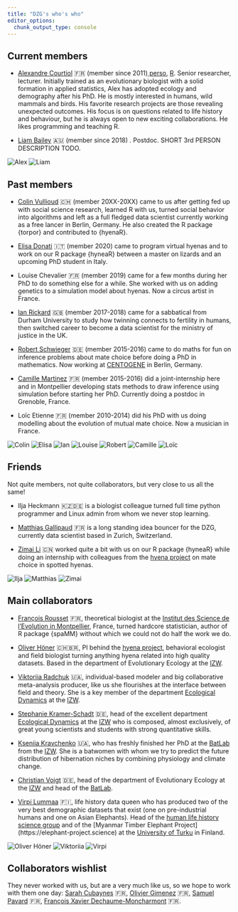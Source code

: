 ```yaml
---
title: "DZG's who's who"
editor_options: 
  chunk_output_type: console
---
```


## Current members

- [Alexandre Courtiol](https://www.izw-berlin.de/en/alex-courtiol-en.html) 🇫🇷 (member since 2011)[<i class='fa fa-twitter'></i> perso](https://twitter.com/alexcourtiol), [<i class='fa fa-twitter'></i> R](https://twitter.com/rdataberlin). Senior researcher, lecturer. Initially trained as an evolutionary biologist with a solid formation in applied statistics, Alex has adopted ecology and demography after his PhD. He is mostly interested in humans, wild mammals and birds. His favorite research projects are those revealing unexpected outcomes. His focus is on questions related to life history and behaviour, but he is always open to new exciting collaborations. He likes programming and teaching R.

- [Liam Bailey](https://www.liamdbailey.com) 🇦🇺 (member since 2018) [<i class='fa fa-twitter'></i>](https://twitter.com/ldbailey255). Postdoc. SHORT 3rd PERSON DESCRIPTION TODO.

<aside>
![Alex](images/alex_courtiol.jpg)
![Liam](images/liam_bailey.jpg)
</aside>

## Past members

- [Colin Vullioud](https://de.linkedin.com/in/colin-vullioud-a7a500186) 🇨🇭 (member 20XX-20XX) came to us after getting fed up with social science research, learned R with us, turned social behavior into algorithms and left as a full fledged data scientist currently working as a free lancer in Berlin, Germany. He also created the R package {torpor} and contributed to {hyenaR}.

- [Elisa Donati](https://www.researchgate.net/profile/Elisa-Donati) 🇮🇹 (member 2020) came to program virtual hyenas and to work on our R package {hyneaR} between a master on lizards and an upcoming PhD student in Italy.

- Louise Chevalier 🇫🇷 (member 2019) came for a few months during her PhD to do something else for a while. She worked with us on adding genetics to a simulation model about hyenas. Now a circus artist in France.

- [Ian Rickard](https://uk.linkedin.com/in/ianjaric) 🇬🇧 (member 2017-2018) came for a sabbatical from Durham University to study how twinning connects to fertility in humans, then switched career to become a data scientist for the ministry of justice in the UK.

- [Robert Schwieger](https://de.linkedin.com/in/robert-schwieger-431ab4197) 🇩🇪 (member 2015-2016) came to do maths for fun on inference problems about mate choice before doing a PhD in mathematics. Now working at [CENTOGENE](https://www.centogene.com) in Berlin, Germany.

- [Camille Martinez](https://www.researchgate.net/profile/Camille-Martinez-Almoyna) 🇫🇷 (member 2015-2016) did a joint-internship here and in Montpellier developing stats methods to draw inference using simulation before starting her PhD. Currently doing a postdoc in Grenoble, France.

- Loïc Etienne 🇫🇷 (member 2010-2014) did his PhD with us doing modelling about the evolution of mutual mate choice. Now a musician in France.

<aside>
![Colin](images/colin_vullioud.jpg)
![Elisa](images/elisa_donati.jpg)
![Ian](images/ian_rickard.jpg)
![Louise](images/louise_chevalier.jpg)
![Robert](images/unknown.jpg)
![Camille](images/unknown.jpg)
![Loïc](images/loic_etienne.jpg)
</aside>

## Friends

Not quite members, not quite collaborators, but very close to us all the same!

- Ilja Heckmann 🇰🇿🇩🇪 is a biologist colleague turned full time python programmer and Linux admin from whom we never stop learning.

- [Matthias Gallipaud](https://ch.linkedin.com/in/matthias-galipaud-980a241a1) 🇫🇷 is a long standing idea bouncer for the DZG, currently data scientist based in Zurich, Switzerland.

- [Zimai Li](https://www.ulrichlab.com/zimai-li) 🇨🇳 worked quite a bit with us on our R package {hyneaR} while doing an internship with colleagues from the [hyena project](https://hyena-project.com) on mate choice in spotted hyenas.

<aside>
![Ilja](images/unknown.jpg)
![Matthias](images/unknown.jpg)
![Zimai](images/unknown.jpg)
</aside>


## Main collaborators

- [François Rousset](https://kimura.univ-montp2.fr/~rousset) 🇫🇷, theoretical biologist at the [Institut des Science de l'Evolution in Montpellier](https://isem-evolution.fr), France, turned hardcore statistician, author of R package {spaMM} without which we could not do half the work we do.

- [Oliver Höner](https://www.izw-berlin.de/en/oliver-patrick-hoener-en.html) 🇨🇭🇧🇷, PI behind the [hyena project](https://hyena-project.com), behavioral ecologist and field biologist turning anything hyena related into high quality datasets. Based in the department of Evolutionary Ecology at the [IZW](https://www.izw-berlin.de/en/home.html).

- [Viktoriia Radchuk](https://www.izw-berlin.de/en/viktoriia-radchuk-en-2.html) 🇺🇦, individual-based modeler and big collaborative meta-analysis producer, like us she flourishes at the interface between field and theory. She is a key member of the department [Ecological Dynamics](https://ecological-dynamics-izw.com/) at the [IZW](https://www.izw-berlin.de/en/home.html).

- [Stephanie Kramer-Schadt](https://www.izw-berlin.de/en/stephanie-kramer-schadt-en.html) 🇩🇪, head of the excellent department [Ecological Dynamics](https://ecological-dynamics-izw.com/) at the [IZW](https://www.izw-berlin.de/en/home.html) who is composed, almost exclusively, of great young scientists and students with strong quantitative skills.

- [Kseniia Kravchenko](https://www.researchgate.net/profile/Kseniia-Kravchenko) 🇺🇦, who has freshly finished her PhD at the [BatLab](https://www.batlab.de) from the [IZW](https://www.izw-berlin.de/en/home.html). She is a batwomen with whom we try to predict the future distribution of hibernation niches by combining physiology and climate change.

- [Christian Voigt](https://www.izw-berlin.de/en/christian-voigt-en.html) 🇩🇪, head of the department of Evolutionary Ecology at the [IZW](https://www.izw-berlin.de/en/home.html) and head of the [BatLab](https://www.batlab.de).

- [Virpi Lummaa](https://www.utu.fi/en/people/virpi-lummaa) 🇫🇮, life history data queen who has produced two of the very best demographic datasets that exist (one on pre-industrial humans and one on Asian Elephants). Head of the [human life history science group](https://human-life-history.science) and of the [Myanmar Timber Elephant Project] (https://elephant-project.science) at the [University of Turku](https://www.utu.fi/en) in Finland.

<aside>
![Oliver Höner](images/unknown.jpg)
![Viktoriia](images/viktoriia_radchuk.jpg)
![Virpi](images/virpi_lummaa.jpg)
</aside>


## Collaborators wishlist

They never worked with us, but are a very much like us, so we hope to work with them one day: [Sarah Cubaynes](https://sarahcubaynes144031551.wordpress.com/about) 🇫🇷, [Olivier Gimenez](https://oliviergimenez.github.io) 🇫🇷, [Samuel Pavard](https://www.ecoanthropologie.fr/fr/annuaire/pavard-samuel-6078) 🇫🇷, [François Xavier Dechaume-Moncharmont](http://www.fxdm.org) 🇫🇷.

